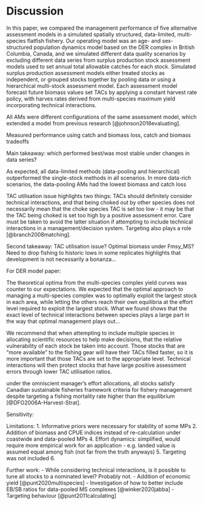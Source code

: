# Discussion

In this paper, we compared the management performance 
of five alternative assessment models in a simulated 
spatially structured, data-limited, multi-species flatfish fishery. 
Our operating model was an age- and sex-structured population
dynamics model based on the DER complex in British Columbia,
Canada, and we simulated different data quality scenarios by 
excluding different data series from surplus production
stock assessment models used to set annual total allowable
catches for each stock. Simulated surplus production 
assessment models either treated stocks as independent, 
or grouped stocks together by pooling data or 
using a hierarchical multi-stock assessment model. Each
assessment model forecast future biomass values set TACs 
by applying a constant harvest rate policy, with harves rates derived
from multi-species maximum yield incorporating technical
interactions.

All AMs were different
configurations of the same assessment model, which extended 
a model from previous research [@johnson2018evaluating].

Measured performance using catch and biomass loss,
catch and biomass tradeoffs

Main takeaway: which performed best/was most stable under
changes in data series?

As expected, all data-limited methods (data-pooling and 
hierarchical) outperformed the single-stock methods
in all scenarios. In more data-rich scenarios, the 
data-pooling AMs had the lowest biomass and catch loss

TAC utilisation issue highlights two things: TACs should
definitely consider technical interactions, and that
being choked out by other species does not necessarily
mean that the choke species TAC is set too low  - it may
be that the TAC being choked is set too high by a positive
assessment error. Care must be taken to avoid the latter
situation if attempting to include technical interactions
in a management/decision system. Targeting also
plays a role [@branch2008matching].




Second takeaway: TAC utilisation issue? Optimal biomass
under Fmsy_MS? Need to drop fishing to historic lows
in some replicates highlights that development is not
necessarily a bonanza...


For DER model paper:

The theoretical optima from the multi-species complex yield curves 
was counter to our expectations. We expected that the optimal 
approach to managing a multi-species complex was to optimally 
exploit the largest stock in each area, while letting the 
others reach their own equilibria at the effort level required
to exploit the largest stock. What we found shows that the
exact level of technical interactions between species plays 
a large part in the way that optimal management plays out...

We recommend that when attempting to include multiple species
in allocating scientific resources to help make  decisions, that 
the relative vulnerability of each stock be taken into account. 
Those stocks that are "more available" to the fishing gear will
have their TACs filled faster, so it is more important 
that those TACs are set to the appropriate level. Technical
interactions will then protect stocks that have large positive 
assessment errors through lower TAC utilisation ratios.


under the omniscient manager's effort allocations, all stocks 
satisfy Canadian sustainable fisheries framework criteria
for fishery management despite targeting a fishing
mortality rate higher than the equilibrium 
[@DFO2006A-Harvest-Strat].

Sensitivity:

Limitations:
1. Informative priors were necessary for stability
of some MPs
2. Addition of  biomass and CPUE indices instead 
of re-calculation under coastwide and data-pooled MPs
4. Effort dynamics: simplified, would require more empirical
work for an application - e.g. landed value is assumed equal
among fish (not far from the truth anyways)
5. Targeting was not included
6. 

Further work:
- While considering technical interactions, is it possible 
to tune all stocks to a nominated level? Probably not.
- Addition of economic yield [@punt2020multispecies]
- Investigation of how to better include EB/SB ratios
for data-pooled MS complexes [@winker2020jabba]
- Targeting behaviour [@punt2011calculating]






